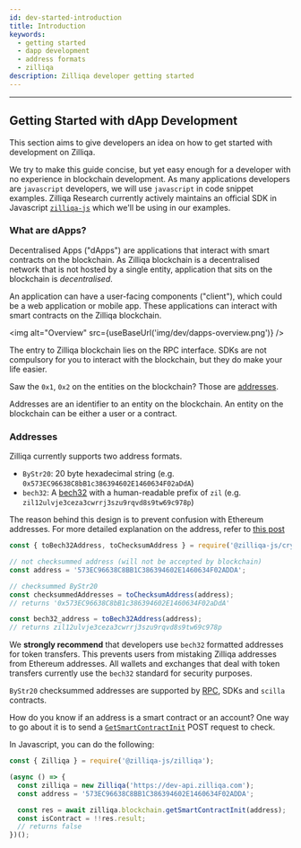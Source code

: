 ```yaml
---
id: dev-started-introduction
title: Introduction
keywords:
  - getting started
  - dapp development
  - address formats
  - zilliqa
description: Zilliqa developer getting started
---
```


---


## Getting Started with dApp Development

This section aims to give developers an idea on how to get started with development on Zilliqa.

We try to make this guide concise, but yet easy enough for a developer with no experience in blockchain development. As many applications developers are `javascript` developers, we will use `javascript` in code snippet examples. Zilliqa Research currently actively maintains an official SDK in Javascript [`zilliqa-js`](https://github.com/Zilliqa/zilliqa-js) which we'll be using in our examples.

### What are dApps?

Decentralised Apps ("dApps") are applications that interact with smart contracts on the blockchain. As Zilliqa blockchain is a decentralised network that is not hosted by a single entity, application that sits on the blockchain is _decentralised_.

An application can have a user-facing components ("client"), which could be a web application or mobile app. These applications can interact with smart contracts on the Zilliqa blockchain.

<img alt="Overview" src={useBaseUrl('img/dev/dapps-overview.png')} />

The entry to Zilliqa blockchain lies on the RPC interface. SDKs are not compulsory for you to interact with the blockchain, but they do make your life easier.

Saw the `0x1`, `0x2` on the entities on the blockchain? Those are [addresses](#addresses).

Addresses are an identifier to an entity on the blockchain. An entity on the blockchain can be either a user or a contract.

### Addresses

Zilliqa currently supports two address formats.

- `ByStr20`: 20 byte hexadecimal string (e.g. `0x573EC96638C8bB1c386394602E1460634F02aDdA`)
- `bech32`: A [bech32](https://github.com/Zilliqa/ZIP/blob/master/zips/zip-1.md) with a human-readable prefix of `zil` (e.g. `zil12ulvje3ceza3cwrrj3szu9rqvd8s9tw69c978p`)

The reason behind this design is to prevent confusion with Ethereum addresses. For more detailed explanation on the address, refer to [this post](https://blog.zilliqa.com/zilliqa-migrates-to-new-address-format-bf1fa6d7e41d)

```javascript
const { toBech32Address, toChecksumAddress } = require('@zilliqa-js/crypto');

// not checksummed address (will not be accepted by blockchain)
const address = '573EC96638C8BB1C386394602E1460634F02ADDA';

// checksummed ByStr20
const checksummedAddresses = toChecksumAddress(address);
// returns '0x573EC96638C8bB1c386394602E1460634F02aDdA'

const bech32_address = toBech32Address(address);
// returns zil12ulvje3ceza3cwrrj3szu9rqvd8s9tw69c978p
```

We **strongly recommend** that developers use `bech32` formatted addresses for token transfers. This prevents users from mistaking Zilliqa addresses from Ethereum addresses. All wallets and exchanges that deal with token transfers currently use the `bech32` standard for security purposes.

`ByStr20` checksummed addresses are supported by [RPC](https://apidocs.zilliqa.com), SDKs and `scilla` contracts.

How do you know if an address is a smart contract or an account? One way to go about it is to send a [`GetSmartContractInit`](https://apidocs.zilliqa.com/#getsmartcontractcode) POST request to check.

In Javascript, you can do the following:

```javascript
const { Zilliqa } = require('@zilliqa-js/zilliqa');

(async () => {
  const zilliqa = new Zilliqa('https://dev-api.zilliqa.com');
  const address = '573EC96638C8BB1C386394602E1460634F02ADDA';

  const res = await zilliqa.blockchain.getSmartContractInit(address);
  const isContract = !!res.result;
  // returns false
})();
```
